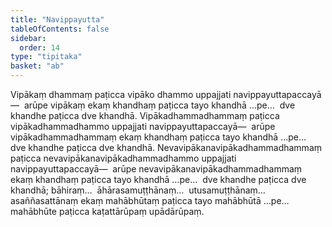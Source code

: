 ```yaml
---
title: "Navippayutta"
tableOfContents: false
sidebar:
  order: 14
type: "tipitaka"
basket: "ab"
---
```



<DynamicBreadcrumb />

<Division number="47">

<Paragraph number="2138">
Vipākaṃ dhammaṃ paṭicca vipāko dhammo uppajjati navippayuttapaccayā—  arūpe vipākaṃ ekaṃ khandhaṃ paṭicca tayo khandhā …pe…  dve khandhe paṭicca dve khandhā.
</Paragraph>

<Paragraph number="2139">
Vipākadhammadhammaṃ paṭicca vipākadhammadhammo uppajjati navippayuttapaccayā—  arūpe vipākadhammadhammaṃ ekaṃ khandhaṃ paṭicca tayo khandhā …pe…  dve khandhe paṭicca dve khandhā.
</Paragraph>

<Paragraph number="2140">
Nevavipākanavipākadhammadhammaṃ paṭicca nevavipākanavipākadhammadhammo uppajjati navippayuttapaccayā—  arūpe nevavipākanavipākadhammadhammaṃ ekaṃ khandhaṃ paṭicca tayo khandhā …pe…  dve khandhe paṭicca dve khandhā; bāhiraṃ…  āhārasamuṭṭhānaṃ…  utusamuṭṭhānaṃ…  asaññasattānaṃ ekaṃ mahābhūtaṃ paṭicca tayo mahābhūtā …pe…  mahābhūte paṭicca kaṭattārūpaṃ upādārūpaṃ.
</Paragraph>
</Division>